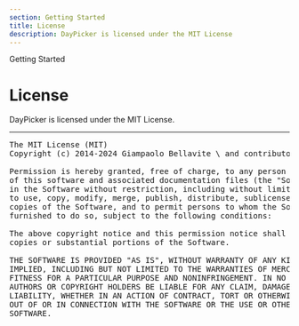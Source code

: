 ```yaml
---
section: Getting Started
title: License
description: DayPicker is licensed under the MIT License
---
```


<SectionTitle>Getting Started</SectionTitle>

# License

<Description>DayPicker is licensed under the MIT License.</Description>

---

<Pre>
The MIT License (MIT)
Copyright (c) 2014-2024 Giampaolo Bellavite \<io@gpbl.dev\> and contributors.

Permission is hereby granted, free of charge, to any person obtaining a copy
of this software and associated documentation files (the "Software"), to deal
in the Software without restriction, including without limitation the rights
to use, copy, modify, merge, publish, distribute, sublicense, and/or sell
copies of the Software, and to permit persons to whom the Software is
furnished to do so, subject to the following conditions:

The above copyright notice and this permission notice shall be included in all
copies or substantial portions of the Software.

THE SOFTWARE IS PROVIDED "AS IS", WITHOUT WARRANTY OF ANY KIND, EXPreSS OR
IMPLIED, INCLUDING BUT NOT LIMITED TO THE WARRANTIES OF MERCHANTABILITY,
FITNESS FOR A PARTICULAR PURPOSE AND NONINFRINGEMENT. IN NO EVENT SHALL THE
AUTHORS OR COPYRIGHT HOLDERS BE LIABLE FOR ANY CLAIM, DAMAGES OR OTHER
LIABILITY, WHETHER IN AN ACTION OF CONTRACT, TORT OR OTHERWISE, ARISING FROM,
OUT OF OR IN CONNECTION WITH THE SOFTWARE OR THE USE OR OTHER DEALINGS IN THE
SOFTWARE.
</Pre>

